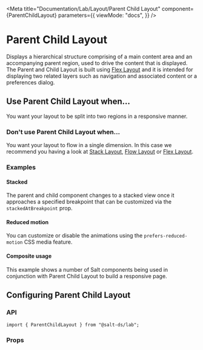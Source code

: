 
<Meta
  title="Documentation/Lab/Layout/Parent Child Layout"
  component={ParentChildLayout}
  parameters={{
    viewMode: "docs",
  }}
/>

# Parent Child Layout

Displays a hierarchical structure comprising of a main content area and an accompanying parent region, used to drive the content that is displayed.
The Parent and Child Layout is built using [Flex Layout](?path=/docs/documentation-core-layout-flex-layout--docs) and it is intended for displaying two related layers such as navigation and associated content or a preferences dialog.

<Canvas>
  <Story id="lab-layout-parent-child-layout--default" />
</Canvas>

## Use Parent Child Layout when...

You want your layout to be split into two regions in a responsive manner.

### Don't use Parent Child Layout when...

You want your layout to flow in a single dimension. In this case we recommend you having a look at [Stack Layout](?path=/docs/documentation-core-layout-stack-layout--docs), [Flow Layout](?path=/docs/documentation-core-layout-flow-layout--docs) or [Flex Layout](?path=/docs/documentation-core-layout-flex-layout--docs).

### Examples

#### Stacked

The parent and child component changes to a stacked view once it approaches a specified breakpoint that can be customized via the `stackedAtBreakpoint` prop.

<Canvas>
  <Story id="lab-layout-parent-child-layout--salt-stacked" />
</Canvas>

#### Reduced motion

You can customize or disable the animations using the `prefers-reduced-motion` CSS media feature.

<Canvas>
  <Story id="lab-layout-parent-child-layout--salt-reduced-motion" />
</Canvas>

#### Composite usage

This example shows a number of Salt components being used in conjunction with Parent Child Layout to build a responsive page.

<Canvas>
  <Story id="lab-layout-parent-child-layout--composite" />
</Canvas>

## Configuring Parent Child Layout

### API

```
import { ParentChildLayout } from "@salt-ds/lab";
```

### Props

<ArgsTable of={ParentChildLayout} />

<HelpAndSupport />
